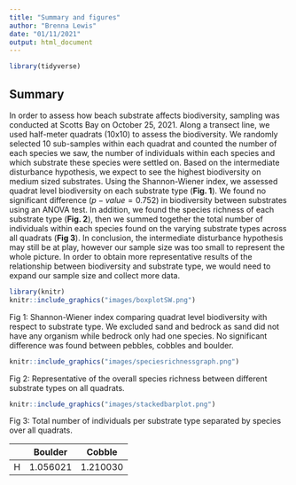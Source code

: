 ```yaml
---
title: "Summary and figures"
author: "Brenna Lewis"
date: "01/11/2021"
output: html_document
---
```


```r
library(tidyverse)
```

## Summary

In order to assess how beach substrate affects biodiversity, sampling was conducted at Scotts Bay on October 25, 2021. Along a transect line, we used half-meter quadrats (10x10) to assess the biodiversity. We randomly selected 10 sub-samples within each quadrat and counted the number of each species we saw, the number of individuals within each species and which substrate these species were settled on. Based on the intermediate disturbance hypothesis, we expect to see the highest biodiversity on medium sized substrates. Using the Shannon-Wiener index, we assessed quadrat level biodiversity on each substrate type (**Fig. 1**). We found no significant difference ($p-value =0.752$) in biodiversity between substrates using an ANOVA test. In addition, we found the species richness of each substrate type (**Fig. 2**), then we summed together the total number of individuals within each species found on the varying substrate types across all quadrats (**Fig 3**). In conclusion, the intermediate disturbance hypothesis may still be at play, however our sample size was too small to represent the whole picture. In order to obtain more representative results of the relationship between biodiversity and substrate type, we would need to expand our sample size and collect more data.

```r
library(knitr)
knitr::include_graphics("images/boxplotSW.png")
```

Fig 1: Shannon-Wiener index comparing quadrat level biodiversity with respect to substrate type. We excluded sand and bedrock as sand did not have any organism while bedrock only had one species. No significant difference was found between pebbles, cobbles and boulder.

```r
knitr::include_graphics("images/speciesrichnessgraph.png")
```

Fig 2: Representative of the overall species richness between different substrate types on all quadrats.

```r
knitr::include_graphics("images/stackedbarplot.png")
```

Fig 3: Total number of individuals per substrate type separated by species over all quadrats.

|     | Boulder  | Cobble   |
|-----|----------|----------|
| H   | 1.056021 | 1.210030 |
